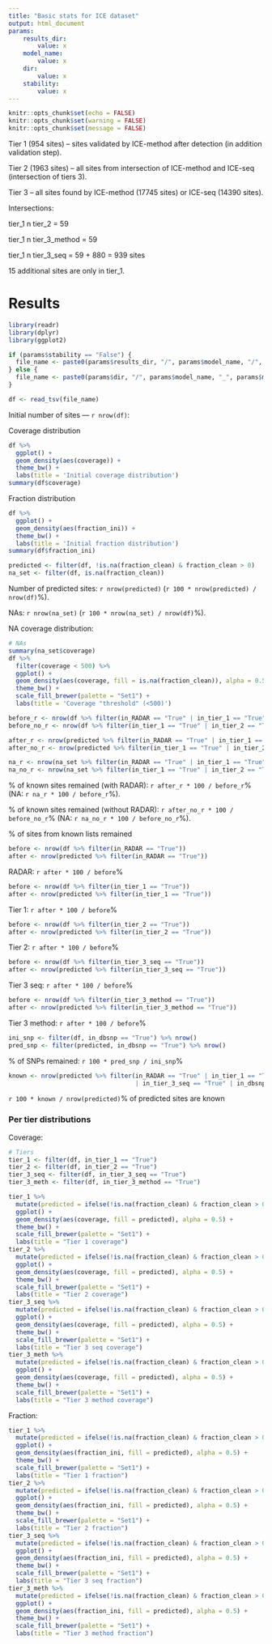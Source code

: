 ```yaml
---
title: "Basic stats for ICE dataset"
output: html_document
params:
    results_dir:
        value: x
    model_name:
        value: x
    dir:
        value: x
    stability:
        value: x
---
```


```r
knitr::opts_chunk$set(echo = FALSE)
knitr::opts_chunk$set(warning = FALSE)
knitr::opts_chunk$set(message = FALSE)
```

Tier 1 (954 sites) -- sites validated by ICE-method after detection (in addition validation step).

Tier 2 (1963 sites) -- all sites from intersection of ICE-method and ICE-seq (intersection of tiers 3).

Tier 3 -- all sites found by ICE-method (17745 sites) or ICE-seq (14390 sites).

Intersections:

tier_1 n tier_2 = 59

tier_1 n tier_3_method = 59

tier_1 n tier_3_seq = 59 + 880 = 939 sites

15 additional sites are only in tier_1.

# Results

```r
library(readr)
library(dplyr)
library(ggplot2)

if (params$stability == "False") {
  file_name <- paste0(params$results_dir, "/", params$model_name, "/", params$dir, "/ADAR_fractions.tsv")
} else {
  file_name <- paste0(params$dir, "/", params$model_name, "_", params$model_name, "_adar", params$stability, "_denoised_ADAR_fractions.tsv")
}

df <- read_tsv(file_name)
```

Initial number of sites --- `r nrow(df)`:

Coverage distribution

```r
df %>%
  ggplot() +
  geom_density(aes(coverage)) +
  theme_bw() +
  labs(title = 'Initial coverage distribution')
summary(df$coverage)
```

Fraction distribution

```r
df %>%
  ggplot() +
  geom_density(aes(fraction_ini)) +
  theme_bw() +
  labs(title = 'Initial fraction distribution')
summary(df$fraction_ini)

predicted <- filter(df, !is.na(fraction_clean) & fraction_clean > 0)
na_set <- filter(df, is.na(fraction_clean))
```

Number of predicted sites: `r nrow(predicted)` (`r 100 * nrow(predicted) / nrow(df)`%).

NAs: `r nrow(na_set)` (`r 100 * nrow(na_set) / nrow(df)`%).

NA coverage distribution:

```r
# NAs
summary(na_set$coverage)
df %>%
  filter(coverage < 500) %>%
  ggplot() +
  geom_density(aes(coverage, fill = is.na(fraction_clean)), alpha = 0.5) +
  theme_bw() +
  scale_fill_brewer(palette = "Set1") +
  labs(title = 'Coverage "threshold" (<500)')
```

```r
before_r <- nrow(df %>% filter(in_RADAR == "True" | in_tier_1 == "True" | in_tier_2 == "True" | in_tier_3_method == "True" | in_tier_3_seq == "True"))
before_no_r <- nrow(df %>% filter(in_tier_1 == "True" | in_tier_2 == "True" | in_tier_3_method == "True" | in_tier_3_seq == "True"))

after_r <- nrow(predicted %>% filter(in_RADAR == "True" | in_tier_1 == "True" | in_tier_2 == "True" | in_tier_3_method == "True" | in_tier_3_seq == "True"))
after_no_r <- nrow(predicted %>% filter(in_tier_1 == "True" | in_tier_2 == "True" | in_tier_3_method == "True" | in_tier_3_seq == "True"))

na_r <- nrow(na_set %>% filter(in_RADAR == "True" | in_tier_1 == "True" | in_tier_2 == "True" | in_tier_3_method == "True" | in_tier_3_seq == "True"))
na_no_r <- nrow(na_set %>% filter(in_tier_1 == "True" | in_tier_2 == "True" | in_tier_3_method == "True" | in_tier_3_seq == "True"))
```

% of known sites remained (with RADAR): `r after_r * 100 / before_r`% (NA: `r na_r * 100 / before_r`%).

% of known sites remained (without RADAR): `r after_no_r * 100 / before_no_r`% (NA: `r na_no_r * 100 / before_no_r`%).

% of sites from known lists remained

```r
before <- nrow(df %>% filter(in_RADAR == "True"))
after <- nrow(predicted %>% filter(in_RADAR == "True"))
```

RADAR: `r after * 100 / before`%

```r
before <- nrow(df %>% filter(in_tier_1 == "True"))
after <- nrow(predicted %>% filter(in_tier_1 == "True"))
```

Tier 1: `r after * 100 / before`%

```r
before <- nrow(df %>% filter(in_tier_2 == "True"))
after <- nrow(predicted %>% filter(in_tier_2 == "True"))
```

Tier 2: `r after * 100 / before`%

```r
before <- nrow(df %>% filter(in_tier_3_seq == "True"))
after <- nrow(predicted %>% filter(in_tier_3_seq == "True"))
```

Tier 3 seq: `r after * 100 / before`%

```r
before <- nrow(df %>% filter(in_tier_3_method == "True"))
after <- nrow(predicted %>% filter(in_tier_3_method == "True"))
```

Tier 3 method: `r after * 100 / before`%

```r
ini_snp <- filter(df, in_dbsnp == "True") %>% nrow()
pred_snp <- filter(predicted, in_dbsnp == "True") %>% nrow()
```

% of SNPs remained: `r 100 * pred_snp / ini_snp`%

```r
known <- nrow(predicted %>% filter(in_RADAR == "True" | in_tier_1 == "True" | in_tier_2 == "True" | in_tier_3_method == "True"
                                   | in_tier_3_seq == "True" | in_dbsnp == "True")) 
```

`r 100 * known / nrow(predicted)`% of predicted sites are known

### Per tier distributions

Coverage:

```r
# Tiers
tier_1 <- filter(df, in_tier_1 == "True")
tier_2 <- filter(df, in_tier_2 == "True")
tier_3_seq <- filter(df, in_tier_3_seq == "True")
tier_3_meth <- filter(df, in_tier_3_method == "True")

tier_1 %>%
  mutate(predicted = ifelse(!is.na(fraction_clean) & fraction_clean > 0, TRUE, FALSE)) %>%
  ggplot() +
  geom_density(aes(coverage, fill = predicted), alpha = 0.5) +
  theme_bw() +
  scale_fill_brewer(palette = "Set1") +
  labs(title = "Tier 1 coverage")
tier_2 %>%
  mutate(predicted = ifelse(!is.na(fraction_clean) & fraction_clean > 0, TRUE, FALSE)) %>%
  ggplot() +
  geom_density(aes(coverage, fill = predicted), alpha = 0.5) +
  theme_bw() +
  scale_fill_brewer(palette = "Set1") +
  labs(title = "Tier 2 coverage")
tier_3_seq %>%
  mutate(predicted = ifelse(!is.na(fraction_clean) & fraction_clean > 0, TRUE, FALSE)) %>%
  ggplot() +
  geom_density(aes(coverage, fill = predicted), alpha = 0.5) +
  theme_bw() +
  scale_fill_brewer(palette = "Set1") +
  labs(title = "Tier 3 seq coverage")
tier_3_meth %>%
  mutate(predicted = ifelse(!is.na(fraction_clean) & fraction_clean > 0, TRUE, FALSE)) %>%
  ggplot() +
  geom_density(aes(coverage, fill = predicted), alpha = 0.5) +
  theme_bw() +
  scale_fill_brewer(palette = "Set1") +
  labs(title = "Tier 3 method coverage")
```

Fraction:

```r
tier_1 %>%
  mutate(predicted = ifelse(!is.na(fraction_clean) & fraction_clean > 0, TRUE, FALSE)) %>%
  ggplot() +
  geom_density(aes(fraction_ini, fill = predicted), alpha = 0.5) +
  theme_bw() +
  scale_fill_brewer(palette = "Set1") +
  labs(title = "Tier 1 fraction")
tier_2 %>%
  mutate(predicted = ifelse(!is.na(fraction_clean) & fraction_clean > 0, TRUE, FALSE)) %>%
  ggplot() +
  geom_density(aes(fraction_ini, fill = predicted), alpha = 0.5) +
  theme_bw() +
  scale_fill_brewer(palette = "Set1") +
  labs(title = "Tier 2 fraction")
tier_3_seq %>%
  mutate(predicted = ifelse(!is.na(fraction_clean) & fraction_clean > 0, TRUE, FALSE)) %>%
  ggplot() +
  geom_density(aes(fraction_ini, fill = predicted), alpha = 0.5) +
  theme_bw() +
  scale_fill_brewer(palette = "Set1") +
  labs(title = "Tier 3 seq fraction")
tier_3_meth %>%
  mutate(predicted = ifelse(!is.na(fraction_clean) & fraction_clean > 0, TRUE, FALSE)) %>%
  ggplot() +
  geom_density(aes(fraction_ini, fill = predicted), alpha = 0.5) +
  theme_bw() +
  scale_fill_brewer(palette = "Set1") +
  labs(title = "Tier 3 method fraction")
```

